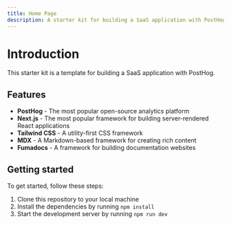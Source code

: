 ```yaml
---
title: Home Page
description: A starter kit for building a SaaS application with PostHog
---
```


# Introduction

This starter kit is a template for building a SaaS application with PostHog.

## Features

-   **PostHog** - The most popular open-source analytics platform
-   **Next.js** - The most popular framework for building server-rendered React applications
-   **Tailwind CSS** - A utility-first CSS framework
-   **MDX** - A Markdown-based framework for creating rich content
-   **Fumadocs** - A framework for building documentation websites

## Getting started

To get started, follow these steps:

1.  Clone this repository to your local machine
2.  Install the dependencies by running `npm install`
3.  Start the development server by running `npm run dev`       